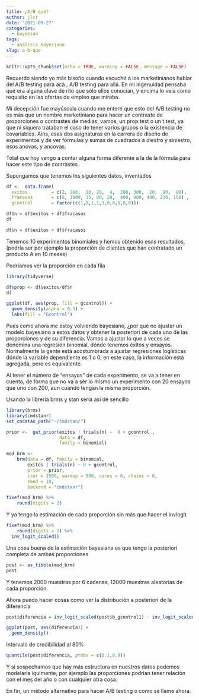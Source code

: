 ```yaml
---
title: ¿A/B qué?
author: jlcr
date: '2021-09-27'
categories:
  - bayesian
tags:
  - análisis bayesiano
slug: a-b-que
---
```


```r
knitr::opts_chunk$set(echo = TRUE, warning = FALSE, message = FALSE)

```
Recuerdo siendo yo más bisoño cuando escuché a los marketinianos hablar del A/B testing para acá , A/B testing para allá. En mi ingenuidad pensaba que era alguna clase de rito que sólo ellos conocían, y encima lo veía como requisito en las ofertas de empleo que miraba. 

Mi decepción fue mayúscula cuando me enteré que esto del A/B testing no es más que un nombre marketiniano para hacer un contraste de proporciones o contrastes de medias, vamos, un prop.test o un t.test, ya que ni siquera trataban el caso de tener varios grupos o la existencia de covariables. Ains, esas dos asignaturas en la carrera de diseño de experimentos y de ver fórmulas y sumas de cuadrados a diestro y siniestro, esos anovas, y ancovas. 

Total que hoy vengo a contar alguna forma diferente a la de la fórmula para hacer este tipo de contrastes. 

Supongamos que tenemos los siguientes datos, inventados


```r
df <-  data.frame( 
  exitos         = c(2, 200,  10, 20,  4,  200, 300,  20,  90,  90),
  fracasos       = c(8, 1000, 35, 80, 20,  400, 900, 400, 230, 150) ,
  gcontrol       = factor(c(1,0,1,1,1,0,0,0,0,0)))

df$n = df$exitos + df$fracasos
df

```

```r
df$n = df$exitos + df$fracasos
```


Tenemos 10 experimentos binomiales y hemos obtenido esos resultados, (podría ser por ejemplo la proporción de clientes que han contratado un producto A en 10 meses)

Podriamos ver la proporción en cada fila 

```r
library(tidyverse)

df$prop <- df$exitos/df$n
df

ggplot(df, aes(prop, fill = gcontrol)) +
  geom_density(alpha = 0.3) +
  labs(fill = "Gcontrol")

```

Pues como ahora me estoy volviendo bayesiano, ¿por qué no ajustar un modelo bayesiano a estos datos y obtener la posteriori de cada uno de las proporciones y de su diferencia. Vamos a ajustar lo que a veces se denomina una regresión binomial, dónde tenemos éxitos y ensayos. Normalmente la gente está acostumbrada a ajustar regresiones logísticas dónde la variable dependiente es 1 o 0, en este caso, la información está agregada, pero es equivalente. 

Al tener el número de "ensayos" de cada experimento, se va a tener en cuenta, de forma que no va a ser lo mismo un experimento con 20 ensayos que uno con 200, aun cuando tengan la misma proporción.

Usando la librería brms y stan sería así de sencillo



```r
library(brms)
library(cmdstanr)
set_cmdstan_path("~/cmdstan/")

prior <-  get_prior(exitos | trials(n) ~  0 + gcontrol , 
                    data = df, 
                    family = binomial)

mod_brm <-
    brm(data = df, family = binomial,
        exitos | trials(n) ~ 0 + gcontrol,
        prior = prior,
        iter = 2500, warmup = 500, cores = 6, chains = 6, 
        seed = 10, 
        backend = "cmdstanr")


```
```r
fixef(mod_brm) %>% 
    round(digits = 2)
```

Y ya tengo la estimación de cada proporción sin más que hacer el invlogit

```r
fixef(mod_brm) %>% 
    round(digits = 2) %>% 
  inv_logit_scaled()
```
Una cosa buena de la estimación bayesiana es que tengo la posteriori completa de ambas proporciones

```r
post <- as_tibble(mod_brm)
post
```

Y tenemos 2000 muestras por 6 cadenas, 12000 muestras aleatorias de cada proporción. 


Ahora puedo hacer cosas como ver la distribución a posteriori de la diferencia

```r
post$diferencia = inv_logit_scaled(post$b_gcontrol1) - inv_logit_scaled(post$b_gcontrol0)

ggplot(post, aes(diferencia)) +
  geom_density()
```

Intervalo de credibilidad al 80%
```r
quantile(post$diferencia, probs = c(0.1,0.9))
```

Y si sospechamos que hay más estructura en nuestros datos podemos modelarla igulmente, por ejemplo las proporciones podrían tener relación con el mes del año o con cualquier otra cosa. 

En fin, un método alternativo para hacer A/B testing o como se llame ahora. 
